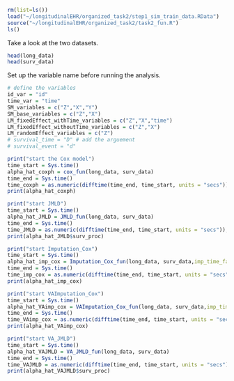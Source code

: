 
```r
rm(list=ls())
load("~/longitudinalEHR/organized_task2/step1_sim_train_data.RData")
source("~/longitudinalEHR/organized_task2/task2_fun.R")
ls()
```

Take a look at the two datasets.

```r
head(long_data)
head(surv_data)
```

Set up the variable name before running the analysis.
```r
# define the variables
id_var = "id"
time_var = "time"
SM_variables = c("Z","X","Y")
SM_base_variables = c("Z","X")
LM_fixedEffect_withTime_variables = c("Z","X","time")
LM_fixedEffect_withoutTime_variables = c("Z","X")
LM_randomEffect_variables = c("Z")
# survival_time = "D" # add the arguement
# survival_event = "d"
```

```r

print("start the Cox model")
time_start = Sys.time()
alpha_hat_coxph = cox_fun(long_data, surv_data)
time_end = Sys.time()
time_coxph = as.numeric(difftime(time_end, time_start, units = "secs")); names(time_coxph) = "coxph"
print(alpha_hat_coxph)
```

```r
print("start JMLD")
time_start = Sys.time()
alpha_hat_JMLD = JMLD_fun(long_data, surv_data)
time_end = Sys.time()
time_JMLD = as.numeric(difftime(time_end, time_start, units = "secs")); names(time_JMLD) = "JMLD"
print(alpha_hat_JMLD$surv_proc)
```

```r
print("start Imputation_Cox")
time_start = Sys.time()
alpha_hat_imp_cox = Imputation_Cox_fun(long_data, surv_data,imp_time_factor = 0.5)
time_end = Sys.time()
time_imp_cox = as.numeric(difftime(time_end, time_start, units = "secs")); names(time_imp_cox) = "Imputation_Cox"
print(alpha_hat_imp_cox)
```

```r
print("start VAImputation_Cox")
time_start = Sys.time()
alpha_hat_VAimp_cox = VAImputation_Cox_fun(long_data, surv_data,imp_time_factor = 0.5)
time_end = Sys.time()
time_VAimp_cox = as.numeric(difftime(time_end, time_start, units = "secs")); names(time_VAimp_cox) = "VAImputation_Cox"
print(alpha_hat_VAimp_cox)
```

```r
print("start VA_JMLD")
time_start = Sys.time()
alpha_hat_VAJMLD = VA_JMLD_fun(long_data, surv_data)
time_end = Sys.time()
time_VAJMLD = as.numeric(difftime(time_end, time_start, units = "secs")); names(time_VAJMLD) = "VA_JMLD"
print(alpha_hat_VAJMLD$surv_proc)
```